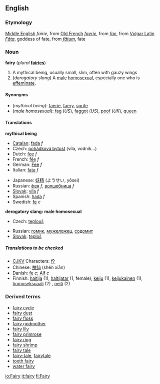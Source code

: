 ==English==
===Etymology===
[[Middle English]] ''fairie'', from [[Old French]] ''[[faerie]]'', from ''[[fae]]'', from [[Vulgar Latin]] ''[[Fāta]]'', goddess of fate, from {{L.}} ''[[fātum]]'', fate

===Noun===
'''fairy''' (''plural'' '''[[fairies]]''')

#<!--DefA-->A mythical being, usually small, slim, often with gauzy wings
#<!--DefB-->(''derogatory slang'') A [[male]] [[homosexual]], especially one who is [[effeminate]].

====Synonyms====
*<!--DefA-->(''mythical being''): [[faerie]], [[faery]], [[sprite]]
*<!--DefB-->(''male homosexual''): [[fag]] (''US''), [[faggot]] (''US''), [[poof]] (''UK''), [[queen]]

====Translations====

<!--DefA-->'''mythical being'''
{{top}}
*[[Catalan]]: [[fada]] ''f''
*Czech: [[pohádková bytost]] (víla, vodník...)
*Dutch: [[fee#Dutch|fee]] ''f''
*French: [[fée]] ''f''
*German: [[Fee#German|Fee]] ''f''
*Italian: [[fata]] ''f''
{{mid}}
*Japanese: [[妖精]] (ようせい, yōsei)
*Russian: [[фея]] ''f'', [[волшебница]] ''f''
*[[Slovak]]: [[víla]] ''f''
*Spanish: [[hada]] ''f''
*Swedish: [[fe]] ''c''
{{bottom}}
 
<!--DefB-->'''derogatory slang: male homosexual'''
<!--NOTE: add SLANG terms to this table, where these exist-->
{{top}}
*Czech: [[teplouš]]
{{mid}}
*Russian: [[гомик]], [[мужеложец]], [[содомит]]
*[[Slovak]]: [[teploš]]
{{bottom}}
 
=====Translations to be checked=====
<!--Remove this section once all of the translations below have been moved into
the tables above.-->
{{checktrans}}

*[[CJKV]] Characters: [[佺]]
*Chinese: [[神仙]] (shén xiān)
*Danish: [[fe]] ''c''; [[alf#Dutch|Alf]] ''c''
*Finnish: [[haltija]] (1), [[haltijatar]] (1, female), [[keiju]] (1), [[keijukainen]] (1), [[homoseksuaali]] (2)<!--do not include this unless it is slang-->, [[neiti]] (2)

===Derived terms===
*[[fairy cycle]]
*[[fairy dust]]
*[[fairy floss]]
*[[fairy godmother]]
*[[fairy lily]]
*[[fairy primrose]]
*[[fairy ring]]
*[[fairy shrimp]]
*[[fairy tale]]<!--noun-->
*[[fairy-tale]], [[fairytale]]<!--adjective, as in "fairy-tale wedding"-->
*[[tooth fairy]]
*[[water fairy]]

[[io:Fairy]]
[[it:fairy]]
[[fi:Fairy]]